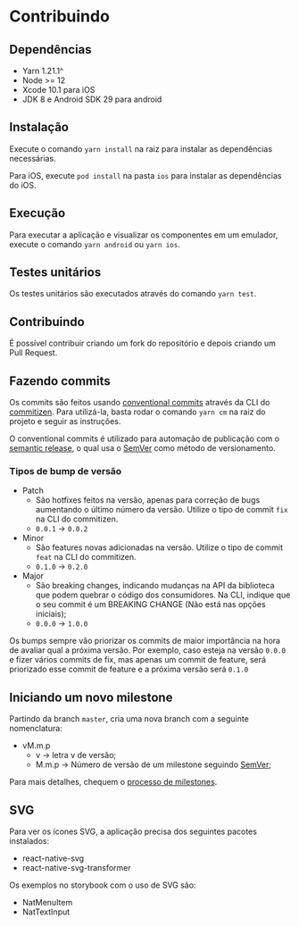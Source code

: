 

<Meta title="Documentation|Contributing" />


# Contribuindo

## Dependências

- Yarn 1.21.1^
- Node >= 12
- Xcode 10.1 para iOS
- JDK 8 e Android SDK 29 para android

## Instalação

Execute o comando `yarn install` na raiz para instalar as dependências necessárias.

Para iOS, execute `pod install` na pasta `ios` para instalar as dependências do iOS.

## Execução

Para executar a aplicação e visualizar os componentes em um emulador, execute o comando `yarn android` ou `yarn ios`.

## Testes unitários

Os testes unitários são executados através do comando `yarn test`.

## Contribuindo

É possível contribuir criando um fork do repositório e depois criando um Pull Request.

## Fazendo commits

Os commits são feitos usando [conventional commits](https://www.conventionalcommits.org/en/v1.0.0/#summary) através da CLI do [commitizen](https://github.com/commitizen/cz-cli). Para utilizá-la, basta rodar o comando `yarn cm` na raiz do projeto e seguir as instruções.

O conventional commits é utilizado para automação de publicação com o [semantic release](https://github.com/semantic-release/semantic-release), o qual usa o [SemVer](https://semver.org/) como método de versionamento.

### Tipos de bump de versão

- Patch
  - São hotfixes feitos na versão, apenas para correção de bugs aumentando o último número da versão. Utilize o tipo de commit `fix` na CLI do commitizen.
  - `0.0.1` -> `0.0.2`
- Minor
  - São features novas adicionadas na versão. Utilize o tipo de commit `feat` na CLI do commitizen.
  - `0.1.0` -> `0.2.0`
- Major
  - São breaking changes, indicando mudanças na API da biblioteca que podem quebrar o código dos consumidores. Na CLI, indique que o seu commit é um BREAKING CHANGE (Não está nas opções iniciais);
  - `0.0.0` -> `1.0.0`

Os bumps sempre vão priorizar os commits de maior importância na hora de avaliar qual a próxima versão. Por exemplo, caso esteja na versão `0.0.0` e fizer vários commits de fix, mas apenas um commit de feature, será priorizado esse commit de feature e a próxima versão será `0.1.0`

## Iniciando um novo milestone

Partindo da branch `master`, cria uma nova branch com a seguinte nomenclatura:

- vM.m.p
  - v &rarr; letra v de versão;
  - M.m.p &rarr; Número de versão de um milestone seguindo [SemVer](https://semver.org/);

Para mais detalhes, chequem o [processo de milestones](./MILESTONE_PROCESS.md).

## SVG

Para ver os ícones SVG, a aplicação precisa dos seguintes pacotes instalados:

- react-native-svg
- react-native-svg-transformer

Os exemplos no storybook com o uso de SVG são:

- NatMenuItem
- NatTextInput
